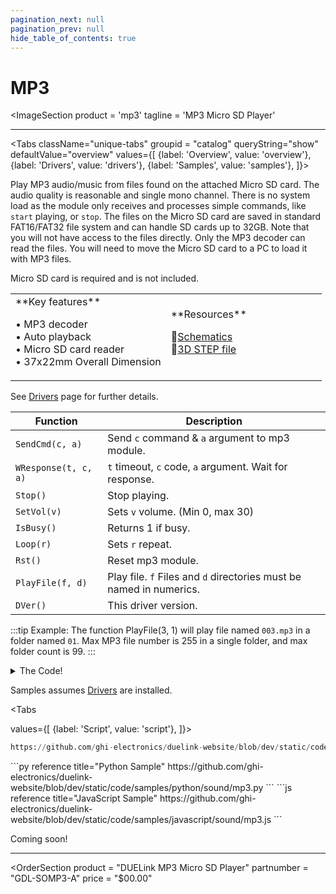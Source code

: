 ```yaml
---
pagination_next: null
pagination_prev: null
hide_table_of_contents: true
---
```



# MP3

<ImageSection
    product = 'mp3'
    tagline = 'MP3 Micro SD Player'
></ImageSection>

---

<Tabs className="unique-tabs" groupid = "catalog" queryString="show" defaultValue="overview"
  values={[
    {label: 'Overview', value: 'overview'},
    {label: 'Drivers', value: 'drivers'},
    {label: 'Samples', value: 'samples'},
  ]}>

<TabItem value="overview">

Play MP3 audio/music from files found on the attached Micro SD card. The audio quality is reasonable and single mono channel. There is no system load as the module only receives and processes simple commands, like `start` playing, or `stop`. The files on the Micro SD card are saved in standard FAT16/FAT32 file system and can handle SD cards up to 32GB. Note that you will not have access to the files directly. Only the MP3 decoder can read the files. You will need to move the Micro SD card to a PC to load it with MP3 files.

Micro SD card is required and is not included.

<table><td width='50%'>
**Key features**

• MP3 decoder<br/>
• Auto playback<br/>
• Micro SD card reader<br/>
• 37x22mm Overall Dimension<br/>

</td><td width='50%'>
**Resources**

📄[Schematics](pathname:///sch/gdl-somp3-a.pdf)<br/>
🔩[3D STEP file](pathname:///3d/gdl-somp3-a.step)<br/>

</td></table>
</TabItem>

<TabItem value="drivers">

See [Drivers](../../engine/drivers) page for further details.



Function | Description
---| ---
`SendCmd(c, a)` | Send `c` command & `a` argument to mp3 module.
`WResponse(t, c, a)` | `t` timeout, `c` code, `a` argument. Wait for response.
`Stop()` | Stop playing.
`SetVol(v)` | Sets `v` volume. (Min 0, max 30)
`IsBusy()` | Returns 1 if busy.
`Loop(r)` | Sets `r` repeat.
`Rst()` | Reset mp3 module.
`PlayFile(f, d)`  | Play file. `f` Files and `d` directories must be named in numerics.
`DVer()`  | This driver version.

:::tip
Example: The function PlayFile(3, 1) will play file named `003.mp3` in a folder named `01`. Max MP3 file number is 255 in a single folder, and max folder count is 99.
:::

<details>
 <summary>The Code!</summary>



```py reference title="MP3 Driver"
https://github.com/ghi-electronics/duelink-website/blob/dev/static/code/drivers/sound/mp3.txt
```

</details>
</TabItem>

<TabItem value="samples">

Samples assumes [Drivers](../../engine/drivers) are installed.

<Tabs

  values={[
    {label: 'Script', value: 'script'},
]}>

<TabItem value="script">

```py reference title="Script Sample"
https://github.com/ghi-electronics/duelink-website/blob/dev/static/code/samples/script/sound/mp3.txt
```
</TabItem>

<TabItem value="py">
```py reference title="Python Sample"
https://github.com/ghi-electronics/duelink-website/blob/dev/static/code/samples/python/sound/mp3.py
```
</TabItem>

<TabItem value="js">
```js reference title="JavaScript Sample"
https://github.com/ghi-electronics/duelink-website/blob/dev/static/code/samples/javascript/sound/mp3.js
```

</TabItem>

</Tabs>

</TabItem>

<TabItem value="projects">Coming soon!</TabItem>

</Tabs>

---

<OrderSection
    product = "DUELink MP3 Micro SD Player"
    partnumber = "GDL-SOMP3-A"
    price = "$00.00"
></OrderSection>
